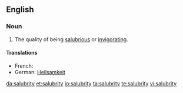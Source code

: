 ==English==

===Noun===
{{en-noun|salubrities}}

#The quality of being [[salubrious]] or [[invigorating]].

====Translations====
{{trans-top|The quality of being salubrious}}
* French: {{t+|fr|salubrité|f}}
*German: [[Heilsamkeit]] {{f}}
{{trans-mid}}
{{trans-bottom}}

[[da:salubrity]]
[[et:salubrity]]
[[io:salubrity]]
[[ta:salubrity]]
[[te:salubrity]]
[[vi:salubrity]]